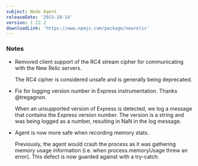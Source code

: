 ```yaml
---
subject: Node Agent
releaseDate: '2015-10-14'
version: 1.22.2
downloadLink: 'https://www.npmjs.com/package/newrelic'
---
```


### Notes

* Removed client support of the RC4 stream cipher for communicating with the New Relic servers.

  The RC4 cipher is considered unsafe and is generally being deprecated.
* Fix for logging version number in Express instrumentation. Thanks @tregagnon.

  When an unsupported version of Express is detected, we log a message that contains the Express version number. The version is a string and was being logged as a number, resulting in NaN in the log message.
* Agent is now more safe when recording memory stats.

  Previously, the agent would crash the process as it was gathering memory usage information (i.e. when process.memoryUsage threw an error). This defect is now guarded against with a try-catch.
